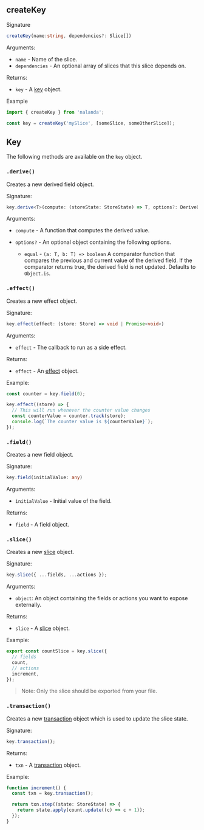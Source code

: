 ## createKey

Signature

```ts
createKey(name:string, dependencies?: Slice[])
```

Arguments:

- `name` - Name of the slice.
- `dependencies` - An optional array of slices that this slice depends on.

Returns:

- `key` - A [key](#key) object.

Example

```ts
import { createKey } from 'nalanda';

const key = createKey('mySlice', [someSlice, someOtherSlice]);
```

## Key

The following methods are available on the `key` object.

### `.derive()`

Creates a new derived field object.

Signature:

```ts
key.derive<T>(compute: (storeState: StoreState) => T, options?: DeriveOptions);
```

Arguments:

- `compute` - A function that computes the derived value.

- `options?` - An optional object containing the following options.

  - `equal` - `(a: T, b: T) => boolean` A comparator function that compares the previous and current value of the derived field. If the comparator returns true, the derived field is not updated. Defaults to `Object.is`.

### `.effect()`

Creates a new effect object.

Signature:

```ts
key.effect(effect: (store: Store) => void | Promise<void>)
```

Arguments:

- `effect` - The callback to run as a side effect.

Returns:

- `effect` - An [effect](./effect) object.

Example:

```ts
const counter = key.field(0);

key.effect((store) => {
  // This will run whenever the counter value changes
  const counterValue = counter.track(store);
  console.log(`The counter value is ${counterValue}`);
});
```

### `.field()`

Creates a new field object.

Signature:

```ts
key.field(initialValue: any)
```

Arguments:

- `initialValue` - Initial value of the field.

Returns:

- `field` - A field object.

### `.slice()`

Creates a new [slice](./slice) object.

Signature:

```ts
key.slice({ ...fields, ...actions });
```

Arguments:

- `object`: An object containing the fields or actions you want to expose externally.

Returns:

- `slice` - A [slice](./slice) object.

Example:

```ts
export const countSlice = key.slice({
  // fields
  count,
  // actions
  increment,
});
```

> Note: Only the slice should be exported from your file.

### `.transaction()`

Creates a new [transaction](./transaction) object which is used to update the slice state.

Signature:

```ts
key.transaction();
```

Returns:

- `txn` - A [transaction](./transaction) object.

Example:

```ts
function increment() {
  const txn = key.transaction();

  return txn.step((state: StoreState) => {
    return state.apply(count.update((c) => c + 1));
  });
}
```
